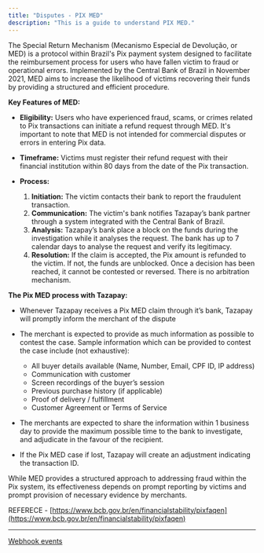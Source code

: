 ```yaml
---
title: "Disputes - PIX MED"
description: "This is a guide to understand PIX MED."
---
```


The Special Return Mechanism (Mecanismo Especial de Devolução, or MED) is a protocol within Brazil's Pix payment system designed to facilitate the reimbursement process for users who have fallen victim to fraud or operational errors. Implemented by the Central Bank of Brazil in November 2021, MED aims to increase the likelihood of victims recovering their funds by providing a structured and efficient procedure.

**Key Features of MED:**

* **Eligibility:** Users who have experienced fraud, scams, or crimes related to Pix transactions can initiate a refund request through MED. It's important to note that MED is not intended for commercial disputes or errors in entering Pix data.

* **Timeframe:** Victims must register their refund request with their financial institution within 80 days from the date of the Pix transaction.

* **Process:**

  1. **Initiation:** The victim contacts their bank to report the fraudulent transaction.
  2. **Communication:** The victim's bank notifies Tazapay’s bank partner through a system integrated with the Central Bank of Brazil.
  3. **Analysis:** Tazapay’s bank place a block on the funds during the investigation while it analyses the request. The bank has up to 7 calendar days to analyse the request and verify its legitimacy.
  4. **Resolution:** If the claim is accepted, the Pix amount is refunded to the victim. If not, the funds are unblocked. Once a decision has been reached, it cannot be contested or reversed. There is no arbitration mechanism.

**The Pix MED process with Tazapay:**

* Whenever Tazapay receives a Pix MED claim through it’s bank, Tazapay will promptly inform the merchant of the dispute

* The merchant is expected to provide as much information as possible to contest the case. Sample information which can be provided to contest the case include (not exhaustive):

  * All buyer details available (Name, Number, Email, CPF ID, IP address)
  * Communication with customer
  * Screen recordings of the buyer’s session
  * Previous purchase history (if applicable)
  * Proof of delivery / fulfillment
  * Customer Agreement or Terms of Service

* The merchants are expected to share the information within 1 business day to provide the maximum possible time to the bank to investigate, and adjudicate in the favour of the recipient.

* If the Pix MED case if lost, Tazapay will create an adjustment indicating the transaction ID.

While MED provides a structured approach to addressing fraud within the Pix system, its effectiveness depends on prompt reporting by victims and prompt provision of necessary evidence by merchants.

REFERECE - [https://www.bcb.gov.br/en/financialstability/pixfaqen](https://www.bcb.gov.br/en/financialstability/pixfaqen)

***

[Webhook events](/docs/webhook-events)
